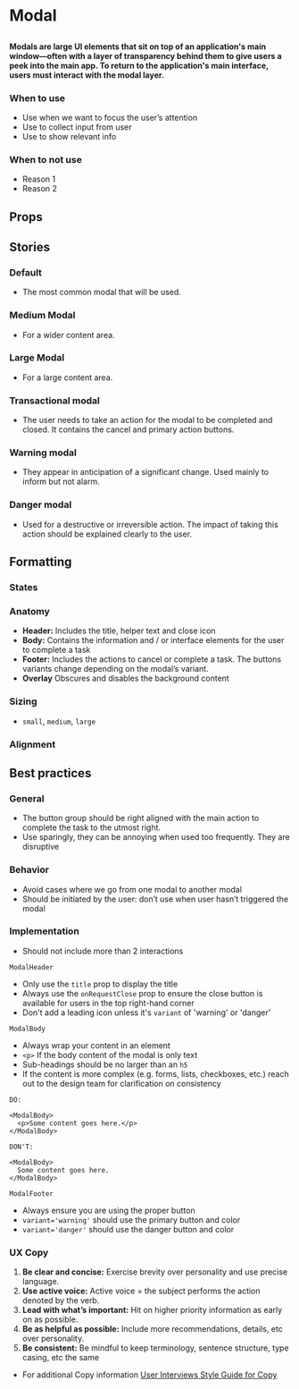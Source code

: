 
# Modal

##

<h4>
  Modals are large UI elements that sit on top of an application's main window—often with a layer of transparency behind them to give users a peek into the main app. 
  To return to the application's main interface, users must interact with the modal layer.
</h4>

### When to use 
- Use when we want to focus the user’s attention
- Use to collect input from user
- Use to show relevant info

### When to not use
- Reason 1
- Reason 2

## Props 

<ArgTypes of={Modal} />


## Stories

### Default

- The most common modal that will be used.

### Medium Modal 

- For a wider content area. 

### Large Modal

- For a large content area. 

### Transactional modal

- The user needs to take an action for the modal to be completed and closed. It contains the cancel and primary action buttons.

### Warning modal 

- They appear in anticipation of a significant change. Used mainly to inform but not alarm.

### Danger modal 

- Used for a destructive or irreversible action. The impact of taking this action should be explained clearly to the user.


## Formatting

### States

### Anatomy 
- **Header:** Includes the title, helper text and close icon
- **Body:** Contains the information and / or interface elements for the user to complete a task
- **Footer:**  Includes the actions to cancel or complete a task. The buttons variants change depending on the modal’s variant. 
- **Overlay** Obscures and disables the background content

### Sizing
- `small`, `medium`, `large`

### Alignment


## Best practices

### General

- The button group should be right aligned with the main action to complete the task to the utmost right.
- Use sparingly, they can be annoying when used too frequently. They are disruptive

### Behavior

- Avoid cases where we go from one modal to another modal
- Should be initiated by the user: don’t use when user hasn’t triggered the modal

### Implementation

- Should not include more than 2 interactions

`ModalHeader` 
- Only use the `title` prop to display the title
- Always use the `onRequestClose` prop to ensure the close button is available for users in the top right-hand corner
- Don't add a leading icon unless it's `variant` of 'warning' or 'danger'

`ModalBody`
- Always wrap your content in an element 
-  `<p>` If the body content of the modal is only text 
- Sub-headings should be no larger than an `h5`
- If the content is more complex (e.g. forms, lists, checkboxes, etc.) reach out to the design team for clarification on consistency

```
DO: 

<ModalBody>
  <p>Some content goes here.</p>
</ModalBody>

DON'T:

<ModalBody>
  Some content goes here.
</ModalBody>

```

`ModalFooter`
- Always ensure you are using the proper button 
- `variant='warning'` should use the primary button and color 
- `variant='danger'` should use the danger button and color 

### UX Copy
1. **Be clear and concise:** Exercise brevity over personality and use precise language.
2. **Use active voice:** Active voice = the subject performs the action denoted by the verb.
3. **Lead with what’s important:** Hit on higher priority information as early on as possible.
4. **Be as helpful as possible:** Include more recommendations, details, etc over personality.
5. **Be consistent:** Be mindful to keep terminology, sentence structure, type casing, etc the same
- For additional Copy information [User Interviews Style Guide for Copy](https://docs.google.com/document/d/1cP9svm0tzM_e5JonUMr1HPEgcnlo__S8t0wd3Xi3i5w/view)
